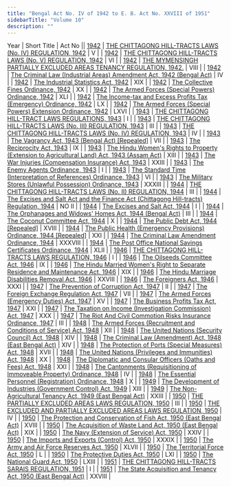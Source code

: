 ```yaml
---
title: "Bengal Act No. IV of 1942 to E. B. Act No. XXVIII of 1951"
sidebarTitle: "Volume 10"
description: ""
---
```


Year | Short Title | Act No || [1942](/act-1329.html) | [THE CHITTAGONG HILL-TRACTS LAWS (No. IV) REGULATION, 1942](/act-1329.html) | V |
| [1942](/act-1330.html) | [THE CHITTAGONG HILL-TRACTS LAWS (No. V) REGULATION, 1942](/act-1330.html) | VI |
| [1942](/act-1332.html) | [THE MYMENSINGH PARTIALLY EXCLUDED AREAS TENANCY REGULATION, 1942.](/act-1332.html) | VIII |
| [1942](/act-193.html) | [The Criminal Law (Industrial Areas) Amendment Act, 1942 (Bengal Act)](/act-193.html) | IV |
| [1942](/act-194.html) | [The Industrial Statistics Act, 1942](/act-194.html) | XIX |
| [1942](/act-195.html) | [The Collective Fines Ordinance, 1942](/act-195.html) | XX |
| [1942](/act-196.html) | [The Armed Forces (Special Powers) Ordinance, 1942](/act-196.html) | XLI |
| [1942](/act-197.html) | [The Income-tax and Excess Profits Tax (Emergency) Ordinance, 1942](/act-197.html) | LX |
| [1942](/act-198.html) | [The Armed Forces (Special Powers) Extension Ordinance, 1942](/act-198.html) | LXVI |
| [1943](/act-1334.html) | [THE CHITTAGONG HILL-TRACT LAWS REGULATIONS, 1943](/act-1334.html) | I |
| [1943](/act-1335.html) | [THE CHITTAGONG HILL-TRACTS LAWS (No. III) REGULATION, 1943](/act-1335.html) | III |
| [1943](/act-1336.html) | [THE CHITTAGONG HILL-TRACTS LAWS (No. IV) REGULATION, 1943](/act-1336.html) | IV |
| [1943](/act-199.html) | [The Vagrancy Act, 1943 (Bengal Act) [Repealed]](/act-199.html) | VII |
| [1943](/act-200.html) | [The Reciprocity Act, 1943](/act-200.html) | IX |
| [1943](/act-201.html) | [The Hindu Women's Rights to Property (Extension to Agricultural Land) Act, 1943 (Assam Act)](/act-201.html) | XIII |
| [1943](/act-202.html) | [The War Injuries (Compensation Insurance) Act, 1943](/act-202.html) | XXIII |
| [1943](/act-203.html) | [The Enemy Agents Ordinance, 1943](/act-203.html) | I |
| [1943](/act-204.html) | [The Standard Time (Interpretation of References) Ordinance, 1943](/act-204.html) | VI |
| [1943](/act-205.html) | [The Military Stores (Unlawful Possession) Ordinance, 1943](/act-205.html) | XXXIII |
| [1944](/act-1337.html) | [THE CHITTAGONG HILL-TRACTS LAWS (No. II) REGULATION, 1944](/act-1337.html) | III |
| [1944](/act-1491.html) | [The Excises and Salt Act and the Finance Act (Chittagong Hill-tracts) Regulation, 1944](/act-1491.html) | NO II |
| [1944](/act-206.html) | [The Excises and Salt Act, 1944](/act-206.html) | I |
| [1944](/act-207.html) | [The Orphanages and Widows' Homes Act, 1944 (Bengal Act)](/act-207.html) | III |
| [1944](/act-208.html) | [The Coconut Committee Act, 1944](/act-208.html) | X |
| [1944](/act-209.html) | [The Public Debt Act, 1944 [Repealed]](/act-209.html) | XVIII |
| [1944](/act-210.html) | [The Public Health (Emergency Provisions) Ordinance, 1944 [Repealed]](/act-210.html) | XXI |
| [1944](/act-211.html) | [The Criminal Law Amendment Ordinance, 1944](/act-211.html) | XXXVIII |
| [1944](/act-212.html) | [The Post Office National Savings Certificates Ordinance, 1944](/act-212.html) | XLII |
| [1946](/act-1338.html) | [THE CHITTAGONG HILL-TRACTS LAWS REGULATION, 1946](/act-1338.html) | I |
| [1946](/act-213.html) | [The Oilseeds Committee Act, 1946](/act-213.html) | IX |
| [1946](/act-214.html) | [The Hindu Married Women's Right to Separate Residence and Maintenance Act, 1946](/act-214.html) | XIX |
| [1946](/act-215.html) | [The Hindu Marriage Disabilities Removal Act, 1946](/act-215.html) | XXVIII |
| [1946](/act-216.html) | [The Foreigners Act, 1946](/act-216.html) | XXXI |
| [1947](/act-217.html) | [The Prevention of Corruption Act, 1947](/act-217.html) | II |
| [1947](/act-218.html) | [The Foreign Exchange Regulation Act, 1947](/act-218.html) | VII |
| [1947](/act-219.html) | [The Armed Forces (Emergency Duties) Act, 1947](/act-219.html) | XV |
| [1947](/act-220.html) | [The Business Profits Tax Act, 1947](/act-220.html) | XXI |
| [1947](/act-221.html) | [The Taxation on Income (Investigation Commission) Act, 1947](/act-221.html) | XXX |
| [1947](/act-222.html) | [The Riot And Civil Commotion Risks Insurance Ordinance, 1947](/act-222.html) | III |
| [1948](/act-223.html) | [The Armed Forces (Recruitment and Conditions of Service) Act, 1948](/act-223.html) | XII |
| [1948](/act-224.html) | [The United Nations (Security Council) Act, 1948](/act-224.html) | XIV |
| [1948](/act-225.html) | [The Criminal Law (Amendment) Act, 1948 (East Bengal Act)](/act-225.html) | XIV |
| [1948](/act-226.html) | [The Protection of Ports (Special Measures) Act, 1948](/act-226.html) | XVII |
| [1948](/act-227.html) | [The United Nations (Privileges and Immunities) Act, 1948](/act-227.html) | XX |
| [1948](/act-228.html) | [The Diplomatic and Consular Officers (Oaths and Fees) Act, 1948](/act-228.html) | XXI |
| [1948](/act-229.html) | [The Cantonments (Requisitioning of Immoveable Property) Ordinance, 1948](/act-229.html) | IV |
| [1948](/act-230.html) | [The Essential Personnel (Registration) Ordinance, 1948](/act-230.html) | X |
| [1949](/act-231.html) | [The Development of Industries (Government Control) Act, 1949](/act-231.html) | XIII |
| [1949](/act-232.html) | [The Non-Agricultural Tenancy Act, 1949 (East Bengal Act)](/act-232.html) | XXIII |
| [1950](/act-1343.html) | [THE PARTIALLY EXCLUDED AREAS LAWS REGULATION, 1950](/act-1343.html) | III |
| [1950](/act-1344.html) | [THE EXCLUDED AND PARTIALLY EXCLUDED AREAS LAWS REGULATION, 1950](/act-1344.html) | IV |
| [1950](/act-233.html) | [The Protection and Conservation of Fish Act, 1950 (East Bengal Act)](/act-233.html) | XVIII |
| [1950](/act-234.html) | [The Acquisition of Waste Land Act, 1950 (East Bengal Act)](/act-234.html) | XIX |
| [1950](/act-235.html) | [The Navy (Extension of Service) Act, 1950](/act-235.html) | XXIV |
| [1950](/act-236.html) | [The Imports and Exports (Control) Act, 1950](/act-236.html) | XXXIX |
| [1950](/act-237.html) | [The Army and Air Force Reserves Act, 1950](/act-237.html) | XLVII |
| [1950](/act-238.html) | [The Territorial Force Act, 1950](/act-238.html) | L |
| [1950](/act-239.html) | [The Protective Duties Act, 1950](/act-239.html) | LXI |
| [1950](/act-240.html) | [The National Guard Act, 1950](/act-240.html) | LXIII |
| [1951](/act-1345.html) | [THE CHITTAGONG HILL-TRACTS SARAIS REGULATION, 1951](/act-1345.html) | I |
| [1951](/act-241.html) | [The State Acquisition and Tenancy Act, 1950 (East Bengal Act)](/act-241.html) | XXVIII |
